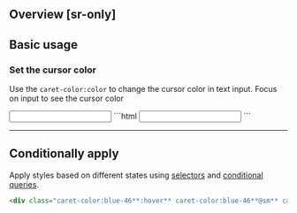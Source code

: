 ## Overview [sr-only]
<Overview/>

## Basic usage
### Set the cursor color
Use the `caret-color:color` to change the cursor color in text input.
<InteractingIndicator>Focus on input to see the cursor color</InteractingIndicator>

<Demo class="py:0">
    <input type="text" className="p:5|10 caret-color:pink-70 ~caret-color|.3s outline:none bg:white b:2px|solid|gray-83 b:2px|solid|pink-70:focus r:8" />
</Demo>
```html
<input type="text" class="**caret-color:pink-70**">
```

---

## Conditionally apply
Apply styles based on different states using [selectors](/guide/state-selectors) and [conditional queries](/guide/conditional-queries).
```html
<div class="caret-color:blue-46**:hover** caret-color:blue-46**@sm** caret-color:blue-46**@dark** caret-color:blue-46**@print**">…</div>
```


